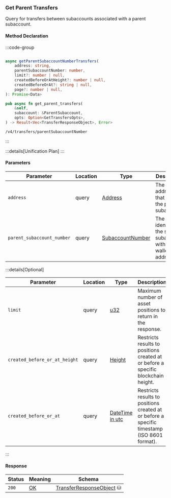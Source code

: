 ### Get Parent Transfers

Query for transfers between subaccounts associated with a parent subaccount.

#### Method Declaration

:::code-group

```python [Python]

```

```typescript [TypeScript]
async getParentSubaccountNumberTransfers(
    address: string,
    parentSubaccountNumber: number,
    limit?: number | null,
    createdBeforeOrAtHeight?: number | null,
    createdBeforeOrAt?: string | null,
    page?: number | null,
): Promise<Data>
```

```rust [Rust]
pub async fn get_parent_transfers(
    &self,
    subaccount: &ParentSubaccount,
    opts: Option<GetTransfersOpts>,
) -> Result<Vec<TransferResponseObject>, Error>
```

```url [API]
/v4/transfers/parentSubaccountNumber
```

:::

:::details[Unification Plan]
:::

#### Parameters

| Parameter                     | Location  | Type               | Description                                                              |
| ----------------------------- | --------- | ------------------ | ------------------------------------------------------------------------ |
| `address`                     | query     | [Address]          | The wallet address that owns the parent subaccount.                      |
| `parent_subaccount_number`    | query     | [SubaccountNumber] | The identifier for the specific subaccount within the wallet address.    |

:::details[Optional]

| Parameter                     | Location  | Type                      | Description                                                                                   |
| ----------------------------- | --------- | ------------------------- | --------------------------------------------------------------------------------------------- |
| `limit`                       | query     | [u32]                     | Maximum number of asset positions to return in the response.                                  |
| `created_before_or_at_height` | query     | [Height]                  | Restricts results to positions created at or before a specific blockchain height.             |
| `created_before_or_at`        | query     | [DateTime in utc]         | Restricts results to positions created at or before a specific timestamp (ISO 8601 format).   |

:::

#### Response

| Status | Meaning     | Schema                         |
| ------ | ----------- | ------------------------------ |
| `200`  | [OK]        | [TransferResponseObject] ⛁    |


[Address]: /types/address
[SubaccountNumber]: /types/subaccount_number
[u32]: /types/u32
[Height]: /types/height
[DateTime in utc]: /types/date_time
[OK]: /types/OK
[TransferResponseObject]: /types/transfer_response_object
